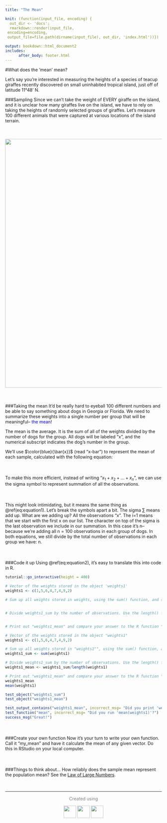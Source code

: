 ```yaml
---
title: "The Mean"

knit: (function(input_file, encoding) {
  out_dir <- 'docs';
  rmarkdown::render(input_file,
 encoding=encoding,
 output_file=file.path(dirname(input_file), out_dir, 'index.html'))})

output: bookdown::html_document2
includes:
      after_body: footer.html
---
```


#What does the 'mean' mean?

Let's say you're interested in measuring the heights of a species of teacup giraffes recently discovered on small uninhabited tropical island, just off of latitude 11°48' N. 

###Sampling
Since we can't take the weight of EVERY giraffe on the island, and it is unclear how many giraffes live on the island, we have to rely on taking the heights of randomly selected groups of giraffes. Let's measure 100 different animals that were captured at various locations of the island terrain.
<div style="margin-top:50px">
</div>
<center>
![](giraffes2.png){width=800px}
</center>
<!-- <p> -->
<!-- <center>![](giraffe1.png){width=150px} -->
<!-- ![](http://dog-milk.com/images/2017/02/jen_ha_illustration_shiba_inu_hello_hoku_02.jpg){width=350px} -->
<!-- </center> -->
<!-- </p> -->
<div style="margin-bottom:50px">
</div>

###Taking the mean
It'd be really hard to eyeball 100 different numbers and be able to say something about dogs in Georgia or Florida. We need to summarize these weights into a single number per group that will be meaningful-- <span style="color:blue"> the mean</span>! 

The mean is the average. It is the sum of all of the weights divided by the number of dogs for the group. All dogs will be labeled "x", and the numerical subscript indicates the dog's number in the group.

<p>We'll use $\color{blue}{\bar{x}}$ (read "x-bar") to represent the mean of each sample, calculated with the following equation:</p>
<div style="margin-bottom:50px">
</div>
\begin{equation}
 (\#eq:equation1)
 \Large \color{blue}{\bar{x}} = \frac{x_1 + x_2 + ... + x_n}{n}
 \end{equation}
<div style="margin-bottom:50px">
</div>
To make this more efficient, instead of writing "${x_1 + x_2 + ... + x_n}$", we can use the sigma symbol to represent summation of all the observations. 

<div style="margin-bottom:50px">
</div>
\begin{equation}
 (\#eq:equation2)
 \Large \color{blue}{\bar{x}} = \frac{\sum_{i=1}^n x_i}{n}
 \end{equation}
<div style="margin-bottom:50px">
</div>

This might look intimidating, but it means the same thing as \@ref(eq:equation1). Let's break the symbols apart a bit. The sigma $\sum{}$ means add up. What are we adding up? All the observations "x". The i=1 means that we start with the first x on our list. The character on top of the sigma is the last observation we include in our summation. In this case it's n--because we're adding all n = 100 observations in each group of dogs. In both equations, we still divide by the total number of observations in each group we have: n. 
<div style="margin-bottom:50px">
</div>
###Code it up
Using \@ref(eq:equation2), it's easy to translate this into code in R.

```r
tutorial::go_interactive(height = 400)
```


```r
# Vector of the weights stored in the object 'weights1'
weights1 <- c(1,5,6,4,7,4,9,2)

# Sum up all weights stored in weights, using the sum() function, and save it as a new object called "weights1_sum"


# Divide weights1_sum by the number of observations. Use the length() function for n. Store your answer as "weights1_mean"


# Print out "weights1_mean" and compare your answer to the R function "mean(weights1)"

```
```r
# Vector of the weights stored in the object "weights1"
weights1 <- c(1,5,6,4,7,4,9,2)

# Sum up all weights stored in "weights1"", using the sum() function, and save it as a new object called "weights1_sum"
weights1_sum <- sum(weights1)

# Divide weights1_sum by the number of observations. Use the length() function for n. Store your answer as "weights1_mean"
weights1_mean <- weights1_sum/length(weights1)

# Print out "weights1_mean" and compare your answer to the R function "mean(weights1)"
weights1_mean
mean(weights1)
```
```r
test_object("weights1_sum")
test_object("weights1_mean")

test_output_contains("weights1_mean", incorrect_msg= "Did you print 'weights1_mean'?")
test_function("mean", incorrect_msg= "Did you run 'mean(weights1)'?")
success_msg("Great!")
```

<div style="margin-bottom:50px">
</div>
###Create your own function
 Now it's your turn to write your own function. Call it "my_mean" and have it calculate the mean of any given vector. Do this in RStudio on your local computer.
 <div style="margin-bottom:50px">
</div>
###Things to think about...
How reliably does the sample mean represent the population mean? See the [Law of Large Numbers](https://en.wikipedia.org/wiki/Law_of_large_numbers).


&nbsp;
<hr />
<p style="text-align: center;"> <span style="color: #808080;"> Created using </span></p>
<p><center>![](https://upload.wikimedia.org/wikipedia/commons/9/91/Octicons-mark-github.svg){width=40px}
![](https://bookdown.org/yihui/rmarkdown/images/hex-rmarkdown.png){width=40px}
![](https://www.rstudio.com/wp-content/uploads/2014/06/RStudio-Ball.png){width=40px}</p>
&nbsp;